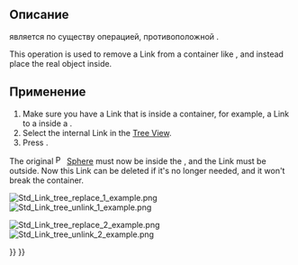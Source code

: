 <languages/>

{{Docnav/ru
|[[Std_LinkReplace/ru|Заменить ссылкой]]
|[[Std_LinkImport/ru|Импорт ссылок]]
|[[Std_Base/ru|Стандартные команды и инструменты]]
|IconL=Std_LinkReplace.svg
|IconR=Std_LinkImport.svg
|IconC=Freecad.svg
}}

{{GuiCommand/ru
|Name/ru=Отвязать
|Name=Std_LinkUnlink
|MenuLocation=Нет
|Workbenches=Все
|Version=0.19
|SeeAlso=[[Std_LinkMake/ru|Создать ссылку]], [[Std_LinkMakeRelative/ru|Ссылка]], [[Std_LinkReplace/ru|Заменить ссылкой]]
}}

<span id="Description"></span>
== Описание ==

{{Button|[[File:Std_LinkUnlink.svg|16px]] [[Std_LinkUnlink/ru|Отвязать]]}} является по существу операцией, противоположной {{Button|[[File:Std_LinkReplace.svg|16px]] [[Std_LinkReplace/ru|Заменить ссылкой]]}}.

This operation is used to remove a Link from a container like {{Button|[[File:Std_Part.svg|16px]] [[Std_Part|Std Part]]}}, and instead place the real object inside.

<span id="Usage"></span>
== Применение ==

# Make sure you have a Link that is inside a container, for example, a Link to a {{Button|[[File:Part_Sphere.svg|16px]] [[Part_Sphere|Part Sphere]]}} inside a {{Button|[[File:Std_Part.svg|16px]] [[Std_Part|Std Part]]}}.
# Select the internal Link in the [[tree_view|Tree View]].
# Press {{Button|[[File:Std_LinkUnlink.svg|16px]] [[Std_LinkUnlink|Unlink]]}}.

The original [[File:Part_Sphere.svg|16px]] [[Part_Sphere|Sphere]] must now be inside the {{Button|[[File:Std_Part.svg|16px]] [[Std_Part|Std Part]]}}, and the Link must be outside. Now this Link can be deleted if it's no longer needed, and it won't break the container.

[[File:Std_Link_tree_replace_1_example.png]] [[File:Std_Link_tree_unlink_1_example.png]]

{{Caption|A Link inside another object is unlinked, and the real object is placed inside instead.}}

[[File:Std_Link_tree_replace_2_example.png]] [[File:Std_Link_tree_unlink_2_example.png]]

{{Caption|A Link inside a group is unlinked, and the real object is placed inside instead.}}


{{Docnav/ru
|[[Std_LinkReplace/ru|Заменить ссылкой]]
|[[Std_LinkImport/ru|Импорт ссылок]]
|[[Std_Base/ru|Стандартные команды и инструменты]]
|IconL=Std_LinkReplace.svg
|IconR=Std_LinkImport.svg
|IconC=Freecad.svg
}}

{{Std Base navi{{#translation:}}}}
{{Userdocnavi{{#translation:}}}}
{{clear}}